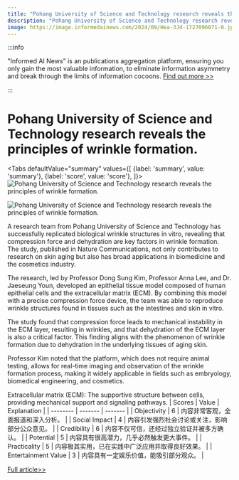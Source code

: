 ```yaml
---
title: "Pohang University of Science and Technology research reveals the principles of wrinkle formation."
description: "Pohang University of Science and Technology research reveals the principles of wrinkle formation."
image: https://image.informedainews.com/2024/09/Hea-3Jd-1727096071-0.jpg
---
```



:::info

"Informed AI News" is an publications aggregation platform, ensuring you only gain the most valuable information, to eliminate information asymmetry and break through the limits of information cocoons.  [Find out more >>](/)

:::

# Pohang University of Science and Technology research reveals the principles of wrinkle formation.


<Tabs
	defaultValue="summary"
	values={[
	{label: 'summary', value: 'summary'},
	{label: 'score', value: 'score'},
]}>
<TabItem value="summary">
<img
  src="https://image.informedainews.com/2024/09/Hea-3Jd-1727096071-0.jpg"
  alt="Pohang University of Science and Technology research reveals the principles of wrinkle formation."
/>

<img
  src="https://image.informedainews.com/2024/09/Hea-sGa-1727096071-1.jpg"
  alt="Pohang University of Science and Technology research reveals the principles of wrinkle formation."
/>



A research team from Pohang University of Science and Technology has successfully replicated biological wrinkle structures in vitro, revealing that compression force and dehydration are key factors in wrinkle formation. The study, published in Nature Communications, not only contributes to research on skin aging but also has broad applications in biomedicine and the cosmetics industry.

The research, led by Professor Dong Sung Kim, Professor Anna Lee, and Dr. Jaeseung Youn, developed an epithelial tissue model composed of human epithelial cells and the extracellular matrix (ECM). By combining this model with a precise compression force device, the team was able to reproduce wrinkle structures found in tissues such as the intestines and skin in vitro.

The study found that compression force leads to mechanical instability in the ECM layer, resulting in wrinkles, and that dehydration of the ECM layer is also a critical factor. This finding aligns with the phenomenon of wrinkle formation due to dehydration in the underlying tissues of aging skin.

Professor Kim noted that the platform, which does not require animal testing, allows for real-time imaging and observation of the wrinkle formation process, making it widely applicable in fields such as embryology, biomedical engineering, and cosmetics.

Extracellular matrix (ECM): The supportive structure between cells, providing mechanical support and signaling pathways.
</TabItem>
<TabItem value="score">
	| Scores     | Value   | Explanation |
	| -------- | ------- | ------- |
	| Objectivity  | 6    | 内容非常客观，全面报道和深入分析。    |
	| Social Impact | 4     | 内容引发强烈社会讨论或关注，影响部分公众意见。    |
	| Credibility    | 6    | 内容不仅可信，还经过独立验证并被多方确认。    |
	| Potential    | 5    | 内容具有很高潜力，几乎必然触发更大事件。    |
	| Practicality    | 5    | 内容极其实用，已在实践中广泛应用并取得良好效果。    |
	| Entertainment Value    | 3    | 内容具有一定娱乐价值，能吸引部分观众。    |
</TabItem>
</Tabs>

[Full article>>](https://www.cnbeta.com.tw/articles/science/1446623.htm)
